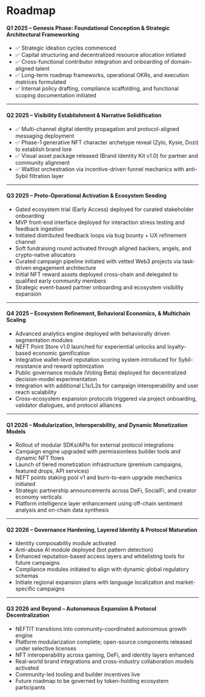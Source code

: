 # Roadmap

#### **Q1 2025 – Genesis Phase: Foundational Conception & Strategic Architectural Frameworking**

* ✅ Strategic ideation cycles commenced 
* ✅ Capital structuring and decentralized resource allocation initiated 
* ✅ Cross-functional contributor integration and onboarding of domain-aligned talent 
* ✅ Long-term roadmap frameworks, operational OKRs, and execution matrices formulated 
* ✅ Internal policy drafting, compliance scaffolding, and functional scoping documentation initiated 

***

#### **Q2 2025 – Visibility Establishment & Narrative Solidification**

* ✅ Multi-channel digital identity propagation and protocol-aligned messaging deployment 
* ✅ Phase-1 generative NFT character archetype reveal (Zylo, Kysie, Dozi) to establish brand lore 
* ✅ Visual asset package released (Brand Identity Kit v1.0) for partner and community alignment 
* ✅ Waitlist orchestration via incentive-driven funnel mechanics with anti-Sybil filtration layer 

***

#### **Q3 2025 – Proto-Operational Activation & Ecosystem Seeding**

* Gated ecosystem trial (Early Access) deployed for curated stakeholder onboarding
* MVP front-end interface deployed for interaction stress testing and feedback ingestion
* Initiated distributed feedback loops via bug bounty + UX refinement channel
* Soft fundraising round activated through aligned backers, angels, and crypto-native allocators
* Curated campaign pipeline initiated with vetted Web3 projects via task-driven engagement architecture
* Initial NFT reward assets deployed cross-chain and delegated to qualified early community members
* Strategic event-based partner onboarding and ecosystem visibility expansion

***

#### **Q4 2025 – Ecosystem Refinement, Behavioral Economics, & Multichain Scaling**

* Advanced analytics engine deployed with behaviorally driven segmentation modules
* NEFT Point Store v1.0 launched for experiential unlocks and loyalty-based economic gamification
* Integrative wallet-level reputation scoring system introduced for Sybil-resistance and reward optimization
* Public governance module (Voting Beta) deployed for decentralized decision-model experimentation
* Integration with additional L1s/L2s for campaign interoperability and user reach scalability
* Cross-ecosystem expansion protocols triggered via project onboarding, validator dialogues, and protocol alliances

***

#### **Q1 2026 – Modularization, Interoperability, and Dynamic Monetization Models**

* Rollout of modular SDKs/APIs for external protocol integrations
* Campaign engine upgraded with permissionless builder tools and dynamic NFT flows
* Launch of tiered monetization infrastructure (premium campaigns, featured drops, API services)
* NEFT points staking pool v1 and burn-to-earn upgrade mechanics initiated
* Strategic partnership announcements across DeFi, SocialFi, and creator economy verticals
* Platform intelligence layer enhancement using off-chain sentiment analysis and on-chain data synthesis

***

#### **Q2 2026 – Governance Hardening, Layered Identity & Protocol Maturation**

* Identity composability module activated
* Anti-abuse AI module deployed (bot pattern detection)
* Enhanced reputation-based access layers and whitelisting tools for future campaigns
* Compliance modules initiated to align with dynamic global regulatory schemas
* Initiate regional expansion plans with language localization and market-specific campaigns

***

#### **Q3 2026 and Beyond – Autonomous Expansion & Protocol Decentralization**

* NEFTIT transitions into community-coordinated autonomous growth engine
* Platform modularization complete; open-source components released under selective licenses
* NFT interoperability across gaming, DeFi, and identity layers enhanced
* Real-world brand integrations and cross-industry collaboration models activated
* Community-led tooling and builder incentives live
* Future roadmap to be governed by token-holding ecosystem participants

